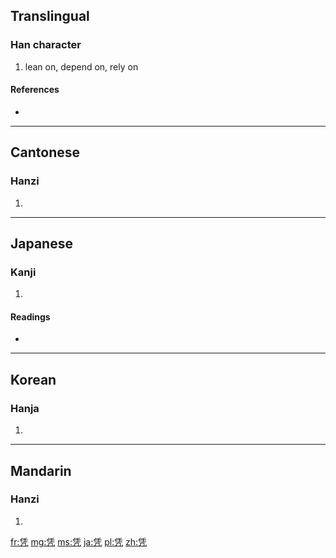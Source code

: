 {{also|憑}}
==Translingual==

===Han character===
{{Han char|rn=16|rad=几|as=06|sn=8|four=|canj=人土竹弓 (OGHN)}}

# lean on, depend on, rely on

====References====
* {{Han ref|kx=0134.160|dkj=01766|dj=0299.330|hdz=10277.220|uh=51ED|ud=20973}}

----

==Cantonese==

===Hanzi===
{{yue-hanzi|jyut=|y=pang4|tra=憑}}

# {{defn|Cantonese|sort=几06}}

----

==Japanese==

===Kanji===
{{ja-kanji|grade=|rs=几06}}

# {{defn|Japanese|sort=几06}}

====Readings====
* {{ja-readings|on=[[ひょう]] (hyō)|kun=[[よる]] (yoru), [[もたれる]] (motareru)}}

----

==Korean==

===Hanja===
{{ko-hanja|hangeul=빙|rv=bing|mr=ping}}

# {{defn|Korean|sort=几06}}

----

==Mandarin==

===Hanzi===
{{cmn-hanzi|tra=憑|pin=[[píng]] ([[ping2]])|wg=p'ing<sup>2</sup>}}

# {{defn|Mandarin|sort=几06}}

[[fr:凭]]
[[mg:凭]]
[[ms:凭]]
[[ja:凭]]
[[pl:凭]]
[[zh:凭]]